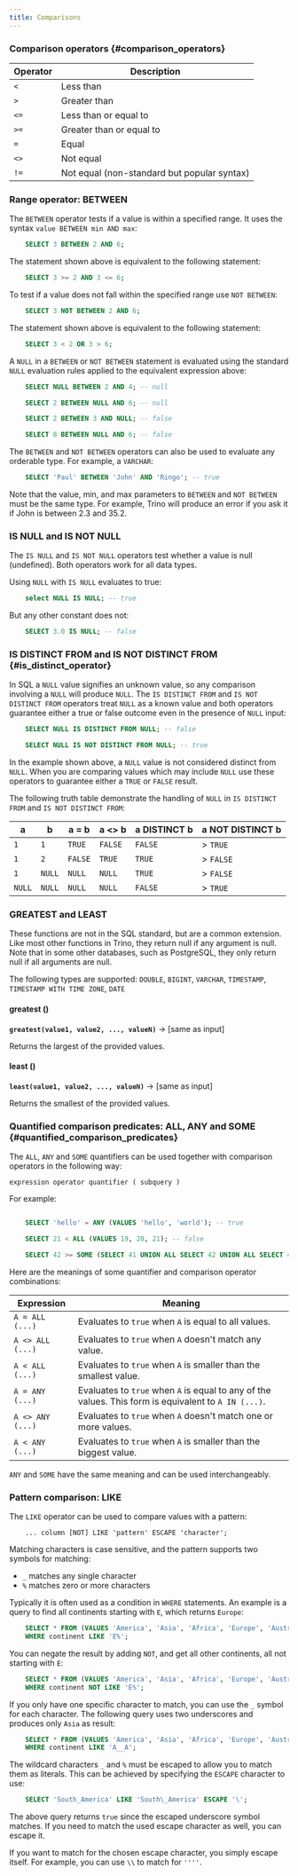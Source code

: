 ```yaml
---
title: Comparisons
---
```


### Comparison operators \{#comparison_operators}

| Operator | Description                               |
| -------- | ----------------------------------------- |
| `<`      | Less than                                 |
| `>`      | Greater than                              |
| `<=`     | Less than or equal to                     |
| `>=`     | Greater than or equal to                  |
| `=`      | Equal                                     |
| `<>`     | Not equal                                 |
| `!=`     | Not equal (non-standard but popular syntax) |


### Range operator: BETWEEN 

The `BETWEEN` operator tests if a value is within a specified range. It
uses the syntax `value BETWEEN min AND max`:
```sql
    SELECT 3 BETWEEN 2 AND 6;
```
The statement shown above is equivalent to the following statement:
```sql
    SELECT 3 >= 2 AND 3 <= 6;
```
To test if a value does not fall within the specified range use
`NOT BETWEEN`:
```sql
    SELECT 3 NOT BETWEEN 2 AND 6;
```
The statement shown above is equivalent to the following statement:
```sql
    SELECT 3 < 2 OR 3 > 6;
```
A `NULL` in a `BETWEEN` or `NOT BETWEEN` statement is evaluated using
the standard `NULL` evaluation rules applied to the equivalent
expression above:
```sql
    SELECT NULL BETWEEN 2 AND 4; -- null

    SELECT 2 BETWEEN NULL AND 6; -- null

    SELECT 2 BETWEEN 3 AND NULL; -- false

    SELECT 8 BETWEEN NULL AND 6; -- false
```
The `BETWEEN` and `NOT BETWEEN` operators can also be used to evaluate
any orderable type. For example, a `VARCHAR`:
```sql
    SELECT 'Paul' BETWEEN 'John' AND 'Ringo'; -- true
```
Note that the value, min, and max parameters to `BETWEEN` and
`NOT BETWEEN` must be the same type. For example, Trino will produce an
error if you ask it if John is between 2.3 and 35.2.

### IS NULL and IS NOT NULL

The `IS NULL` and `IS NOT NULL` operators test whether a value is null
(undefined). Both operators work for all data types.

Using `NULL` with `IS NULL` evaluates to true:
```sql
    select NULL IS NULL; -- true
```
But any other constant does not:
```sql
    SELECT 3.0 IS NULL; -- false
```
### IS DISTINCT FROM and IS NOT DISTINCT FROM \{#is_distinct_operator}

In SQL a `NULL` value signifies an unknown value, so any comparison
involving a `NULL` will produce `NULL`. The `IS DISTINCT FROM` and
`IS NOT DISTINCT FROM` operators treat `NULL` as a known value and both
operators guarantee either a true or false outcome even in the presence
of `NULL` input:
```sql
    SELECT NULL IS DISTINCT FROM NULL; -- false

    SELECT NULL IS NOT DISTINCT FROM NULL; -- true
```
In the example shown above, a `NULL` value is not considered distinct
from `NULL`. When you are comparing values which may include `NULL` use
these operators to guarantee either a `TRUE` or `FALSE` result.

The following truth table demonstrate the handling of `NULL` in
`IS DISTINCT FROM` and `IS NOT DISTINCT FROM`:

| a      | b      | a = b   | a \<\> b | a DISTINCT b | a NOT DISTINCT b |
|--------|--------|---------|----------|--------------|------------------|
| `1`    | `1`    | `TRUE`  | `FALSE`  | `FALSE`      | > `TRUE`         |
| `1`    | `2`    | `FALSE` | `TRUE`   | `TRUE`       | > `FALSE`        |
| `1`    | `NULL` | `NULL`  | `NULL`   | `TRUE`       | > `FALSE`        |
| `NULL` | `NULL` | `NULL`  | `NULL`   | `FALSE`      | > `TRUE`         |


### GREATEST and LEAST

These functions are not in the SQL standard, but are a common extension.
Like most other functions in Trino, they return null if any argument is
null. Note that in some other databases, such as PostgreSQL, they only
return null if all arguments are null.

The following types are supported: `DOUBLE`, `BIGINT`, `VARCHAR`,
`TIMESTAMP`, `TIMESTAMP WITH TIME ZONE`, `DATE`

#### greatest ()
**``greatest(value1, value2, ..., valueN)``** →  [same as input]

Returns the largest of the provided values.

#### least ()
**``least(value1, value2, ..., valueN)``** →  [same as input]

Returns the smallest of the provided values.

### Quantified comparison predicates: ALL, ANY and SOME \{#quantified_comparison_predicates}

The `ALL`, `ANY` and `SOME` quantifiers can be used together with
comparison operators in the following way:

``` text
expression operator quantifier ( subquery )
```

For example:
```sql

    SELECT 'hello' = ANY (VALUES 'hello', 'world'); -- true

    SELECT 21 < ALL (VALUES 19, 20, 21); -- false

    SELECT 42 >= SOME (SELECT 41 UNION ALL SELECT 42 UNION ALL SELECT 43); -- true
```
Here are the meanings of some quantifier and comparison operator
combinations:

| Expression       | Meaning                                                                                      |
| ---------------- | --------------------------------------------------------------------------------------------- |
| `A = ALL (...)`  | Evaluates to `true` when `A` is equal to all values.                                          |
| `A <> ALL (...)` | Evaluates to `true` when `A` doesn't match any value.                                         |
| `A < ALL (...)`  | Evaluates to `true` when `A` is smaller than the smallest value.                              |
| `A = ANY (...)`  | Evaluates to `true` when `A` is equal to any of the values. This form is equivalent to `A IN (...)`. |
| `A <> ANY (...)` | Evaluates to `true` when `A` doesn't match one or more values.                                |
| `A < ANY (...)`  | Evaluates to `true` when `A` is smaller than the biggest value.                                |

`ANY` and `SOME` have the same meaning and can be used interchangeably.

### Pattern comparison: LIKE

The `LIKE` operator can be used to compare values with a pattern:
```text
    ... column [NOT] LIKE 'pattern' ESCAPE 'character';
```
Matching characters is case sensitive, and the pattern supports two
symbols for matching:

-   `_` matches any single character
-   `%` matches zero or more characters

Typically it is often used as a condition in `WHERE` statements. An
example is a query to find all continents starting with `E`, which
returns `Europe`:
```sql
    SELECT * FROM (VALUES 'America', 'Asia', 'Africa', 'Europe', 'Australia', 'Antarctica') AS t (continent)
    WHERE continent LIKE 'E%';
```
You can negate the result by adding `NOT`, and get all other continents,
all not starting with `E`:
```sql
    SELECT * FROM (VALUES 'America', 'Asia', 'Africa', 'Europe', 'Australia', 'Antarctica') AS t (continent)
    WHERE continent NOT LIKE 'E%';
```

If you only have one specific character to match, you can use the `_`
symbol for each character. The following query uses two underscores and
produces only `Asia` as result:
```sql
    SELECT * FROM (VALUES 'America', 'Asia', 'Africa', 'Europe', 'Australia', 'Antarctica') AS t (continent)
    WHERE continent LIKE 'A__A';
```

The wildcard characters `_` and `%` must be escaped to allow you to
match them as literals. This can be achieved by specifying the `ESCAPE`
character to use:
```sql
    SELECT 'South_America' LIKE 'South\_America' ESCAPE '\';
```

The above query returns `true` since the escaped underscore symbol
matches. If you need to match the used escape character as well, you can
escape it.

If you want to match for the chosen escape character, you simply escape
itself. For example, you can use `\\` to match for `''''`.
